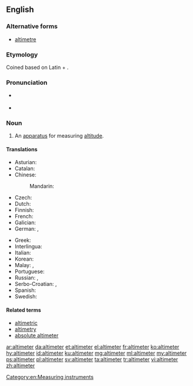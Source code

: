 ==English==

===Alternative forms===
* [[altimetre]] {{qualifier|nonstandard}}

===Etymology===
Coined based on Latin {{term|altus||high|lang=la}} + {{term|meter|lang=en}}.

===Pronunciation===
* {{a|UK}} {{enPR|əltĭmētər}}
* {{a|US}} {{enPR|əltəmētər}}

===Noun===
{{en-noun}}

# An [[apparatus]] for measuring [[altitude]].

====Translations====
{{trans-top|an apparatus for measuring altitude}}
* Asturian: {{t|ast|altímetru|m}}
* Catalan: {{t|ca|altímetre|m}}
* Chinese:
*: Mandarin: {{t|cmn|测高仪}}
* Czech: {{t|cs|výškoměr|m}}
* Dutch: {{t|nl|hoogtemeter|m}}
* Finnish: {{t|fi|korkeusmittari}}
* French: {{t+|fr|altimètre|m}}
* Galician: {{t|gl|altímetro|m}}
* German: {{t|de|Höhenmesser|m}}, {{t|de|Altimeter|n}}
{{trans-mid}}
* Greek: {{t+|el|υψόμετρο|n}}
* Interlingua: {{t|ia|altimetro}}
* Italian: {{t|it|altimetro|m}}
* Korean: {{t+|ko|고도계|tr=godoge|sc=Kore}}
* Malay: {{t|ms|jangka tinggi}}, {{t|ms|altimeter}}
* Portuguese: {{t+|pt|altímetro|m}}
* Russian: {{t+|ru|альтиметр|m|sc=Cyrl|tr=al'timétr}}, {{t+|ru|высотомер|m|sc=Cyrl|tr=vysotomér}}
* Serbo-Croatian: {{t|sh|vȉsinomjēr|m}}, {{t|sh|àltimetar|m}}
* Spanish: {{t+|es|altímetro|m}}
* Swedish: {{t|sv|höjdmätare|c}}
{{trans-bottom}}

====Related terms====
* [[altimetric]]
* [[altimetry]]
* [[absolute altimeter]]

[[Category:en:Measuring instruments]]

[[ar:altimeter]]
[[da:altimeter]]
[[et:altimeter]]
[[el:altimeter]]
[[fr:altimeter]]
[[ko:altimeter]]
[[hy:altimeter]]
[[id:altimeter]]
[[ku:altimeter]]
[[mg:altimeter]]
[[ml:altimeter]]
[[my:altimeter]]
[[ps:altimeter]]
[[pl:altimeter]]
[[sv:altimeter]]
[[ta:altimeter]]
[[tr:altimeter]]
[[vi:altimeter]]
[[zh:altimeter]]
